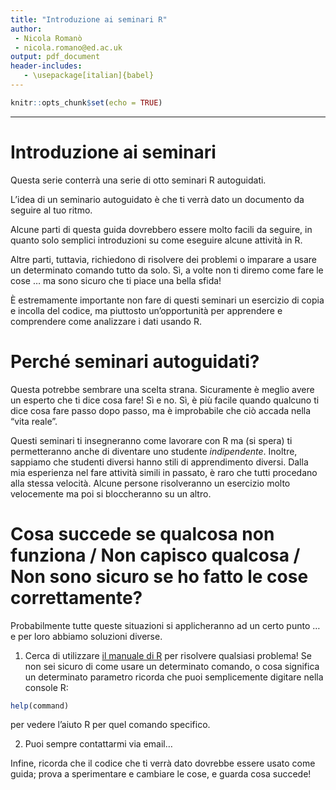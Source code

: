 ```yaml
---
title: "Introduzione ai seminari R"
author:
 - Nicola Romanò
 - nicola.romano@ed.ac.uk
output: pdf_document
header-includes:
   - \usepackage[italian]{babel}
---
```


```r
knitr::opts_chunk$set(echo = TRUE)
```

***
\pagenumbering{arabic}

# Introduzione ai seminari

Questa serie conterrà una serie di otto seminari R autoguidati.

L'idea di un seminario autoguidato è che ti verrà dato un documento da seguire al tuo ritmo.

Alcune parti di questa guida dovrebbero essere molto facili da seguire, in quanto solo semplici introduzioni su come eseguire alcune attività in R. 

Altre parti, tuttavia, richiedono di risolvere dei problemi o imparare a usare un determinato comando tutto da solo.  Sì, a volte non ti diremo come fare le cose ... ma sono sicuro che ti piace una bella sfida!

È estremamente importante non fare di questi seminari un esercizio di copia e incolla del codice, ma piuttosto un'opportunità per apprendere e comprendere come analizzare i dati usando R.


# Perché seminari autoguidati?

Questa potrebbe sembrare una scelta strana. Sicuramente è meglio avere un esperto che ti dice cosa fare! Sì e no. Sì, è più facile quando qualcuno ti dice cosa fare passo dopo passo, ma è improbabile che ciò accada nella "vita reale".

Questi seminari ti insegneranno come lavorare con R ma (si spera) ti permetteranno anche di diventare uno studente _indipendente_.
Inoltre, sappiamo che studenti diversi hanno stili di apprendimento diversi. Dalla mia esperienza nel fare attività simili in passato, è raro che tutti procedano alla stessa velocità. Alcune persone risolveranno un esercizio molto velocemente ma poi si bloccheranno su un altro. 

\newpage

# Cosa succede se qualcosa non funziona / Non capisco qualcosa / Non sono sicuro se ho fatto le cose correttamente?

Probabilmente tutte queste situazioni si applicheranno ad un certo punto ... e per loro abbiamo soluzioni diverse.

1. Cerca di utilizzare [il manuale di R](https://cran.r-project.org/manuals.html) per risolvere qualsiasi problema!
Se non sei sicuro di come usare un determinato comando, o cosa significa un determinato parametro ricorda che puoi semplicemente digitare nella console R:
```r
help(command)
```
\hspace{2em} per vedere l'aiuto R per quel comando specifico.

2. Puoi sempre contattarmi via email... 

Infine, ricorda che il codice che ti verrà dato dovrebbe essere usato come guida; prova a sperimentare e cambiare le cose, e guarda cosa succede!